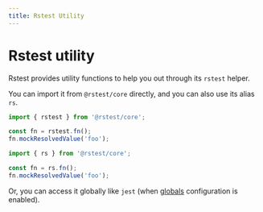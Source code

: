 ```yaml
---
title: Rstest Utility
---
```


# Rstest utility

Rstest provides utility functions to help you out through its `rstest` helper.

You can import it from `@rstest/core` directly, and you can also use its alias `rs`.

```ts
import { rstest } from '@rstest/core';

const fn = rstest.fn();
fn.mockResolvedValue('foo');
```

```ts
import { rs } from '@rstest/core';

const fn = rs.fn();
fn.mockResolvedValue('foo');
```

Or, you can access it globally like `jest` (when [globals](/config/test/globals) configuration is enabled).
